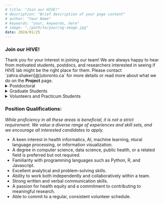 ```yaml
---
# title: "Join our HIVE!"
# description: "Brief description of your page content"
# author: "Your Name"
# keywords: "your, keywords, here"
# image: "./path/to/your/og-image.jpg"
date: 2024/01/25
---
```

<h3 className="text-gray-800 text-3xl font-semibold sm:text-4xl">
            Join our HIVE!
          </h3>
Thank you for your interest in joining our team! We are always happy to hear from motivated students, postdocs, and researchers interested in seeing if HIVE lab might be the right place for them. Please contact `zahra.shakeri[@]utoronto.ca` for more details or read more about what we do on the <b>Project</b> page.

<details className="border border-gray-300 rounded-lg mt-4 p-4">
  <summary><span className="font-bold text-[#243751]">Postdoctoral</span></summary>

    ### Postdoctoral Fellow in Health Informatics

    We are seeking a highly motivated Postdoctoral Fellow to develop novel machine learning and natural language processing (NLP) methods for health data. This project aims to integrate social and behavioural determinants of health into outcome predictions to improve the accuracy and value of clinical decision-making at both personalized and population levels.

    #### Description of Duties
    The Postdoctoral Research Fellow will be responsible for developing a full data science pipeline from data collection to deployment. The individual will need to collaborate with an interdisciplinary team of clinical epidemiologists, biostatisticians, and engineers to develop novel machine learning and natural language processing methods for (un)structured health data. The role will also involve deploying and integrating the developed pipeline with other related projects in the lab. Other responsibilities include writing manuscripts, project management, and contributing to the grant writing efforts of the lab.

    #### Required Qualifications
    The candidate must have a PhD (or MD/PhD) in a quantitative field such as Computer Science, Bioinformatics, Biostatistics, Data Science, Medical Informatics, Computational Healthcare, or a related field and a track-record of publication in the top journals or conferences of their field. Excellent programming skills and skills in machine learning, NLP, and data engineering are required for this position. Experience of working with health data, Electronic Health Records (EHR), and familiarity with web development and information visualization are assets.

    ## Application Instructions
    All individuals interested in this position must submit a (1) detailed CV; (2) a cover letter outlining their expertise and motivations; (3) PDFs of their three publications that best represent their expertise; and (4) three references contact to zahra.shakeri@utoronto.ca with (POSTDOC-22) in the subject.

    **Closing date**: This posting will remain active until the position is filled.

    **Expected start date**: ASAP

    **Term**: Initial term of 1 year with a strong possibility of renewal.

    **FTE**: This position is a 1.0 FTE. The normal hours of work are 40 hours per week for a full-time postdoctoral fellow (pro-rated for those holding a partial appointment) recognizing that the needs of the employee’s research and training and the needs of the supervisor’s research program may require flexibility in the performance of the employee’s duties and hours of work.

    _Employment as a Postdoctoral Fellow at the University of Toronto is covered by the terms of the CUPE 3902 Unit 5 Collective Agreement._

    _This job is posted in accordance with the CUPE 3902 Unit 5 Collective Agreement._

    _The University of Toronto is strongly committed to diversity within its community and especially welcomes applications from racialized persons / persons of colour, women, Indigenous / Aboriginal People of North America, persons with disabilities, LGBTQ persons, and others who may contribute to the further diversification of ideas._

</details>

<details className="border border-gray-300 rounded-lg mt-4 p-4">
  <summary><span className="font-bold text-[#243751]">Graduate Students</span></summary>
## Graduate Students
Thank you for your interest in HIVE Lab. Please note that we are not accepting applications for new MSc or PhD students for Fall 2024. However, we encourage you to keep an eye on our updates as we will be introducing new graduate positions for Fall 2025. As we move forward, we are excited to connect with you and learn more about your interests. Thank you for considering us in your academic journey!
</details>

<details className="border border-gray-300 rounded-lg mt-4 p-4">
  <summary><span className="font-bold text-[#243751]"> Volunteers and Practicum Students </span></summary>
## Volunteers and Practicum Students
We are grateful for your interest in our Summer 2023 positions. However, we have currently reached our capacity for team members for this period. While we may not have summer openings, we do encourage those seeking volunteer Research Assistant or internship opportunities to consider us for the Fall 2023 term and contact us after mid-August. Thank you again for your interest, and we hope to potentially collaborate in the future.
HIVE Lab at the University of Toronto’s Institute of Health Policy, Management and Evaluation is seeking passionate volunteers to join our diverse team. We are a collaborative group of data scientists, epidemiologists, and software developers at the cutting edge of Machine Learning, AI, Information Visualization, and Health Informatics.

As a team, we are driven by our commitment to integrating data from various sources and scales, developing innovative methodologies, and creating open source tools aimed at promoting health at both individual and population levels. We actively seek to foster national and international collaborations to further our mission of health equity.
</details>

### Position Qualifications:

_While proficiency in all these areas is beneficial, it is not a strict requirement. We value a diverse range of experiences and skill sets, and we encourage all interested candidates to apply._

- A keen interest in health informatics, AI, machine learning, ntural language processing, or information visualization.
- A degree in computer science, data science, public health, or a related field is preferred but not required.
- Familiarity with programming languages such as Python, R, and Javascript.
- Excellent analytical and problem-solving skills.
- Ability to work both independently and collaboratively within a team.
- Strong written and verbal communication skills.
- A passion for health equity and a commitment to contributing to meaningful research.
- Able to commit to a regular, consistent volunteer schedule.



